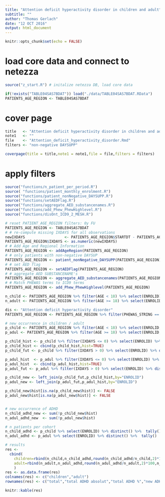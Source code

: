 ```yaml
---
title: "Attention deficit hyperactivity disorder in children and adult"
subtitle: ""
author: "Thomas Gerlach"
date: "12 OCT 2016"
output: html_document
---
```


```r
knitr::opts_chunk$set(echo = FALSE)

```

# load core data and connect to netezza
```r
source("z_start.R") # initalize netezza DB, load core data

if(!exists("TABLE04SAS7BDAT")) load("./data/TABLE04SAS7BDAT.RData")
PATIENTS_AGE_REGION <- TABLE04SAS7BDAT
```

# cover page
```r
title   <- "Attention deficit hyperactivity disorder in children and adult"
note1   <- ""
file    <- "Attention_deficit_hyperactivity_disorder.Rmd"
filters <- "non-negative DAYSUPP"

coverpage(title = title,note1 = note1,file = file,filters = filters)

```

# apply filters
```r

source("functions/n_patient_per_period.R")
source( "functions/patient_monthly_enrolment.R")
source("functions/patient_nonNegative_DAYSUPP.R")
source("functions/setAEDFlag.R")
source("functions/aggregate_AED_substancenames.R")
source("functions/add_Phew_PhewHighlevel.R")
source("functions/disOnt_ICD9_2_MESH.R")

# reset PATIENT_AGE_REGION filters: 0y FU
PATIENTS_AGE_REGION <- TABLE04SAS7BDAT
# # re-compute missing IXDAYS for all observations
newIXDAYS                  <- PATIENTS_AGE_REGION$STARTDT - PATIENTS_AGE_REGION$INDEXDT
PATIENTS_AGE_REGION$IXDAYS <- as.numeric(newIXDAYS)
# # Add Age and Regional Information
PATIENTS_AGE_REGION <- addAgeRegion(PATIENTS_AGE_REGION)
# # only patients with non-negative DAYSUP
PATIENTS_AGE_REGION <- patient_nonNegative_DAYSUPP(PATIENTS_AGE_REGION)
# # set AED flag
PATIENTS_AGE_REGION <- setAEDFlag(PATIENTS_AGE_REGION)
# # aggregate AED SUBSTANCENAME's
PATIENTS_AGE_REGION <- aggregate_AED_substancenames(PATIENTS_AGE_REGION)
# # Match PHEWAS terms to ICD9 terms
PATIENTS_AGE_REGION <- add_Phew_PhewHighlevel(PATIENTS_AGE_REGION)

```

```r

n_child <- PATIENTS_AGE_REGION %>% filter(AGE < 18) %>% select(ENROLID) %>% distinct() %>% tally()
n_adult <- PATIENTS_AGE_REGION %>% filter(AGE >= 18) %>% select(ENROLID) %>% distinct() %>% tally()

dis <- "Attention deficit hyperactivity disorder"
PATIENTS_AGE_REGION <- PATIENTS_AGE_REGION %>% filter(PHEWAS_STRING == dis)

# new occurrence in children / adult
p_child <- PATIENTS_AGE_REGION %>% filter(AGE < 18) %>% select(ENROLID, IXDAYS) %>% distinct()
p_adul <- PATIENTS_AGE_REGION %>% filter(AGE >= 18) %>% select(ENROLID, IXDAYS) %>% distinct()

p_child_hist <- p_child %>% filter(IXDAYS <= 0) %>% select(ENROLID) %>% distinct()
p_child_hist <- cbind(p_child_hist,hist=TRUE)
p_child_fut <- p_child %>% filter(IXDAYS > 0) %>% select(ENROLID) %>% distinct()

p_adul_hist  <- p_adul %>% filter(IXDAYS <= 0) %>% select(ENROLID) %>% distinct()
p_adul_hist  <- cbind(p_adul_hist,hist=TRUE)
p_adul_fut <- p_adul %>% filter(IXDAYS > 0) %>% select(ENROLID) %>% distinct()

p_child_new <- left_join(p_child_fut,p_child_hist,by="ENROLID")
p_adul_new <- left_join(p_adul_fut,p_adul_hist,by="ENROLID")

p_child_new$hist[is.na(p_child_new$hist)] <- FALSE
p_adul_new$hist[is.na(p_adul_new$hist)] <- FALSE


# new occurrence of ADHD
n_child_adhd_new <- sum(!p_child_new$hist)
n_adul_adhd_new  <- sum(!p_adul_new$hist)

# n patients per cohort
n_child_adhd <- p_child %>% select(ENROLID) %>% distinct() %>%  tally()
n_adul_adhd <- p_adul %>% select(ENROLID) %>% distinct() %>%  tally()

# results
res <- 
  cbind(
    children=rbind(n_child,n_child_adhd,round(n_child_adhd/n_child,2)*100,n_child_adhd_new,round(n_child_adhd_new/n_child_adhd,2)*100),
    adult=rbind(n_adult,n_adul_adhd,round(n_adul_adhd/n_adult,2)*100,n_adul_adhd_new,round(n_adul_adhd_new/n_adul_adhd,2)*100)
    )
res <- as.data.frame(res)
colnames(res) <- c("children","adult")
rownames(res) <- c("total","total ADHD absolut","total ADHD %","new ADHD","new ADHD / total ADHD %")

knitr::kable(res)

```

